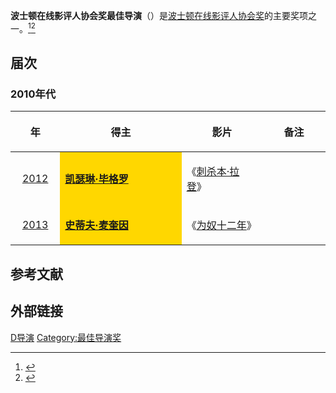 '''波士顿在线影评人协会奖最佳导演'''（{{lang-en|'''Boston Online Film Critics Association Award for Best Director'''}}）是[[波士顿在线影评人协会|波士顿在线影评人协会奖]]的主要奖项之一。<ref>{{cite web |url=http://yule.sohu.com/20131208/n391444193.shtml |title=波士顿在线影评人协会奖（The Boston Online Film Critics Association）揭晓。 |accessdate=2013 |publisher=搜狐网 |work= |language=zh-hans |archive-date=2020-03-28 |archive-url=https://web.archive.org/web/20200328060021/https://yule.sohu.com/20131208/n391444193.shtml |dead-url=no }}</ref><ref>{{cite web |url=http://ent.163.com/12/1210/08/8IBN5TEO000300B1.html |title=波士顿在线影评人协会颁发了首届协会奖 |accessdate=2012 |publisher=网易 |work= |language=zh-hans |archive-url=https://web.archive.org/web/20140329081110/http://ent.163.com/12/1210/08/8IBN5TEO000300B1.html |archive-date=2014-03-29 |dead-url=yes }}</ref>

== 届次 ==
=== 2010年代 ===
{| class="wikitable" width="95%" cellpadding="5"
|-
!width="100"|年
!width="450"|得主
!width="250"|影片
!width="200"|备注
|-
|style="text-align:center;"| [[第1届波士顿在线影评人协会奖|2012]] ||  style="background:#FFD700;" | '''[[凯瑟琳·毕格罗|凯瑟琳·毕格罗]]'''||《[[刺杀本·拉登|刺杀本·拉登]]》  || 
|-
|style="text-align:center;"| [[第2届波士顿在线影评人协会奖|2013]] || style="background:#FFD700;" | '''[[史蒂夫·麦奎因|史蒂夫·麦奎因]]'''||  《[[为奴十二年|为奴十二年]]》 ||  
|}

==参考文献==
{{reflist}}

== 外部链接 ==
{{波士顿在线影评人协会奖}}

[[Category:波士顿在线影评人协会奖|D导演]]
[[Category:最佳导演奖|Category:最佳导演奖]]
